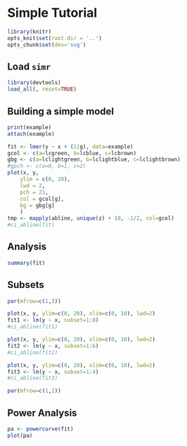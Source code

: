 Simple Tutorial
===============

```r
library(knitr)
opts_knit$set(root.dir = '..')
opts_chunk$set(dev='svg')
```

Load `simr`
-----------

```r
library(devtools)
load_all(, reset=TRUE)
```

Building a simple model
-----------------------

```r
print(example)
attach(example)
```

```r
fit <- lmer(y ~ x + (1|g), data=example)
gcol <- c(a=lcgreen, b=lcblue, c=lcbrown)
gbg <- c(a=lclightgreen, b=lclightblue, c=lclightbrown)
#gpch <- c(a=0, b=1, c=2)
plot(x, y,
    ylim = c(0, 20),
    lwd = 2,
    pch = 21,
    col = gcol[g],
    bg = gbg[g]
    )
tmp <- mapply(abline, unique(z) + 10, -1/2, col=gcol)
#ci_abline(fit)
```

Analysis
--------

```r
summary(fit)
```

Subsets
-------

```r
par(mfrow=c(1,3))

plot(x, y, ylim=c(0, 20), xlim=c(0, 10), lwd=2)
fit1 <- lm(y ~ x, subset=1:8)
#ci_abline(fit1)

plot(x, y, ylim=c(0, 20), xlim=c(0, 10), lwd=2)
fit2 <- lm(y ~ x, subset=1:6)
#ci_abline(fit2)

plot(x, y, ylim=c(0, 20), xlim=c(0, 10), lwd=2)
fit3 <- lm(y ~ x, subset=1:4)
#ci_abline(fit3)
```

```r
par(mfrow=c(1,1))
```


Power Analysis
--------------

```r
pa <- powercurve(fit)
plot(pa)
```